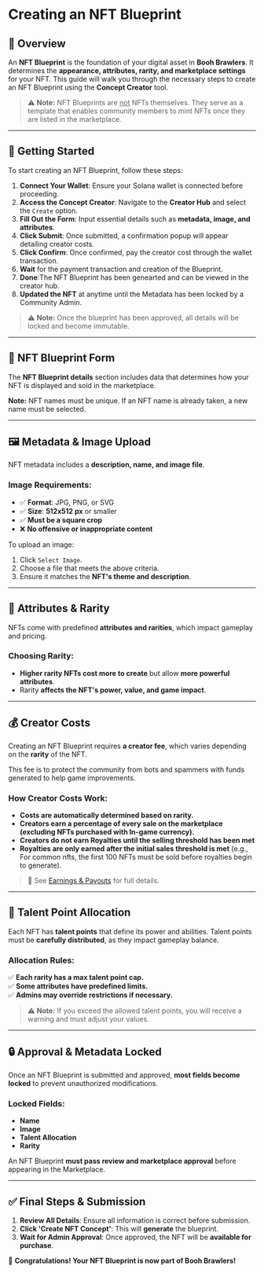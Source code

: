 
# **Creating an NFT Blueprint**

## 📌 **Overview**
An **NFT Blueprint** is the foundation of your digital asset in **Booh Brawlers**. It determines the **appearance, attributes, rarity, and marketplace settings** for your NFT. This guide will walk you through the necessary steps to create an NFT Blueprint using the **Concept Creator** tool.

> ⚠ **Note:** NFT Blueprints are <u>not</u> NFTs themselves. They serve as a template that enables community members to mint NFTs once they are listed in the marketplace.

---

## 🔹 **Getting Started**
To start creating an NFT Blueprint, follow these steps:

1. **Connect Your Wallet**: Ensure your Solana wallet is connected before proceeding.
2. **Access the Concept Creator**: Navigate to the **Creator Hub** and select the `Create` option.
3. **Fill Out the Form**: Input essential details such as **metadata, image, and attributes**.
4. **Click Submit**: Once submitted, a confirmation popup will appear detailing creator costs.
5. **Click Confirm**: Once confirmed, pay the creator cost through the wallet transaction.
6. **Wait** for the payment transaction and creation of the Blueprint.
7. **Done**:The NFT Blueprint has been genearted and can be viewed in the creator hub.
8. **Updated the NFT** at anytime until the Metadata has been locked by a Community Admin.

> ⚠ **Note:** Once the blueprint has been approved, all details will be locked and become immutable.

<VideoEmbed 
    videoUrl="https://customer-7wtenbnzgofpmpqt.cloudflarestream.com/e3e3f8fd011789e037dda3f8b4a3945b/iframe?poster=https%3A%2F%2Fcustomer-7wtenbnzgofpmpqt.cloudflarestream.com%2Fe3e3f8fd011789e037dda3f8b4a3945b%2Fthumbnails%2Fthumbnail.jpg%3Ftime%3D%26height%3D600"
    noteText="Need more help? Watch a video of the creation process here."
/>


---

## 🏪 **NFT Blueprint Form**
The **NFT Blueprint details** section includes data that determines how your NFT is displayed and sold in the marketplace.

<NftBlueprintDetails />

**Note:** NFT names must be unique. If an NFT name is already taken, a new name must be selected.

---

## 🖼️ **Metadata & Image Upload**
NFT metadata includes a **description, name, and image file**.

### **Image Requirements:**
- ✅ **Format**: JPG, PNG, or SVG
- ✅ **Size**: **512x512 px** or smaller
- ✅ **Must be a square crop**
- ❌ **No offensive or inappropriate content**

To upload an image:
1. Click `Select Image`.
2. Choose a file that meets the above criteria.
3. Ensure it matches the **NFT's theme and description**.

---

## 🔢 **Attributes & Rarity**
NFTs come with predefined **attributes and rarities**, which impact gameplay and pricing.

<NftRarityTable />

### **Choosing Rarity:**
- **Higher rarity NFTs cost more to create** but allow **more powerful attributes**.
- Rarity **affects the NFT's power, value, and game impact**.

---

## 💰 **Creator Costs**
Creating an NFT Blueprint requires **a creator fee**, which varies depending on the **rarity** of the NFT.

This fee is to protect the community from bots and spammers with funds generated to help game improvements.

<NftCostTable />

### **How Creator Costs Work:**
- **Costs are automatically determined based on rarity.**
- **Creators earn a percentage of every sale on the marketplace (excluding NFTs purchased with In-game currency).**
- **Creators do not earn Royalties until the selling threshold has been met**
- **Royalties are only earned after the initial sales threshold is met** (e.g., For common nfts, the first 100 NFTs must be sold before royalties begin to generate).

> 📖 See [Earnings & Payouts](./docs?page=create) for full details.

---

## 🎯 **Talent Point Allocation**
Each NFT has **talent points** that define its power and abilities. Talent points must be **carefully distributed**, as they impact gameplay balance.

### **Allocation Rules:**
✅ **Each rarity has a max talent point cap.**  
✅ **Some attributes have predefined limits.**  
✅ **Admins may override restrictions if necessary.**  

> ⚠ **Note:** If you exceed the allowed talent points, you will receive a warning and must adjust your values.

---

## 🔒 **Approval & Metadata Locked**
Once an NFT Blueprint is submitted and approved, **most fields become locked** to prevent unauthorized modifications.

### **Locked Fields:**
- **Name**
- **Image**
- **Talent Allocation**
- **Rarity**

An NFT Blueprint **must pass review and marketplace approval** before appearing in the Marketplace.

---

## ✅ **Final Steps & Submission**
1. **Review All Details**: Ensure all information is correct before submission.
2. **Click 'Create NFT Concept'**: This will **generate** the blueprint.
3. **Wait for Admin Approval**: Once approved, the NFT will be **available for purchase**.

🎉 **Congratulations! Your NFT Blueprint is now part of Booh Brawlers!**
